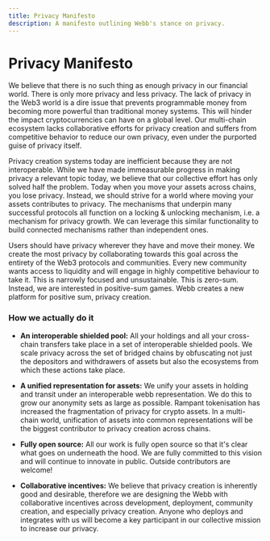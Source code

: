 ```yaml
---
title: Privacy Manifesto
description: A manifesto outlining Webb's stance on privacy.
---
```


# Privacy Manifesto

We believe that there is no such thing as enough privacy in our financial world. There is only more privacy and less privacy. The lack of privacy in the Web3 world is a dire issue that prevents programmable money from becoming more powerful than traditional money systems. This will hinder the impact cryptocurrencies can have on a global level. Our multi-chain ecosystem lacks collaborative efforts for privacy creation and suffers from competitive behavior to reduce our own privacy, even under the purported guise of privacy itself.

Privacy creation systems today are inefficient because they are not interoperable. While we have made immeasurable progress in making privacy a relevant topic today, we believe that our collective effort has only solved half the problem. Today when you move your assets across chains, you lose privacy. Instead, we should strive for a world where moving your assets contributes to privacy. The mechanisms that underpin many successful protocols all function on a locking & unlocking mechanism, i.e. a mechanism for privacy growth. We can leverage this similar functionality to build connected mechanisms rather than independent ones.

Users should have privacy wherever they have and move their money. We create the most privacy by collaborating towards this goal across the
entirety of the Web3 protocols and communities. Every new community wants access to liquidity and will engage in
highly competitive behaviour to take it. This is narrowly focused and unsustainable. This is zero-sum. Instead,
we are interested in positive-sum games. Webb creates a new platform for positive sum, privacy creation.

### How we actually do it

- **An interoperable shielded pool:** All your holdings and all your cross-chain transfers take place in a set of
  interoperable shielded pools. We scale privacy across the set of bridged chains by obfuscating not just the depositors
  and withdrawers of assets but also the ecosystems from which these actions take place.

- **A unified representation for assets:** We unify your assets in holding and transit under an interoperable
  webb representation. We do this to grow our anonymity sets as large as possible. Rampant tokenisation has increased
  the fragmentation of privacy for crypto assets. In a multi-chain world, unification of assets into common
  representations will be the biggest contributor to privacy creation across chains.

- **Fully open source:** All our work is fully open source so that it's clear what goes on underneath the hood.
  We are fully committed to this vision and will continue to innovate in public. Outside contributors are welcome!

- **Collaborative incentives:** We believe that privacy creation is inherently good and desirable, therefore we
  are designing the Webb with collaborative incentives across development, deployment, community creation, and
  especially privacy creation. Anyone who deploys and integrates with us will become a key
  participant in our collective mission to increase our privacy.

